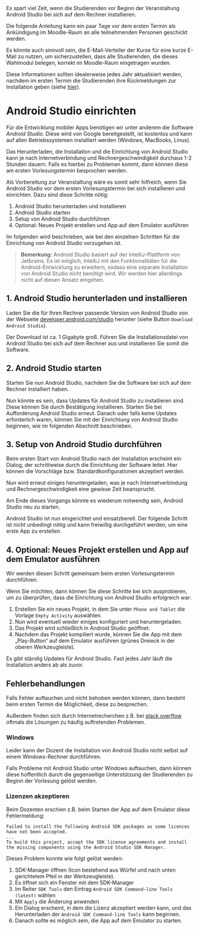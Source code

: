 
<Callout>
Es spart viel Zeit, wenn die Studierenden vor Beginn der 
Veranstaltung Android Studio bei sich auf dem Rechner
installieren.

Die folgende Anleitung kann ein paar Tage vor dem ersten 
Termin als Ankündigung im Moodle-Raum an alle teilnehmenden 
Personen geschickt werden. 

Es könnte auch sinnvoll sein, die E-Mail-Verteiler 
der Kurse für eine kurze E-Mail zu nutzen, um sicherzustellen,
dass alle Studierenden, die dieses Wahlmodul belegen, korrekt
im Moodle-Raum eingetragen wurden.

Diese Informationen sollten idealerweise jedes Jahr
aktualisiert werden, nachdem im ersten Termin die
Studierenden ihre Rückmeldungen zur Installation geben
(siehe [hier](/mobile/01-intro/android)).
</Callout>

# Android Studio einrichten

Für die Entwicklung mobiler Apps benötigen wir unter
anderem die Software _Android Studio_. Diese wird von
Google bereitgestellt, ist kostenlos und kann auf 
allen Betriebssystemen installiert werden 
(Windows, MacBooks, Linux).

Das Herunterladen, die Installation und die Einrichtung 
von Android Studio kann je nach Internetverbindung und 
Rechnergeschwindigkeit durchaus 1-2 Stunden dauern. 
Falls es hierbei zu Problemen kommt, dann können diese
am ersten Vorlesungstermin besprochen werden.

Als Vorbereitung zur Veranstaltung wäre es somit sehr
hilfreich, wenn Sie Android Studio vor dem ersten 
Vorlesungstermin bei sich installieren und einrichten. 
Dazu sind diese Schritte nötig:

1. Android Studio herunterladen und installieren
1. Android Studio starten
1. Setup von Android Studio durchführen
1. Optional: Neues Projekt erstellen und App auf dem Emulator ausführen 

Im folgenden wird beschrieben, wie bei den einzelnen Schritten
für die Einrichtung von Android Studio vorzugehen ist.

> **Bemerkung:** 
> Android Studio basiert auf der IntelliJ-Plattform von 
> Jetbrains. Es ist möglich, IntelliJ mit den 
> Funktionalitäten für die Android-Entwicklung zu erweitern, 
> sodass eine separate Installation von Android Studio nicht 
> benötigt wird. Wir werden hier allerdings nicht auf diesen 
> Ansatz eingehen.


## 1. Android Studio herunterladen und installieren
Laden Sie die für Ihren Rechner passende Version von Android Studio von 
der Webseite [developer.android.com/studio](https://developer.android.com/studio)
herunter (siehe Button `Download Android Studio`). 

Der Download ist ca. 1 Gigabyte groß. Führen Sie die
Installationsdatei von Android Studio bei sich auf 
dem Rechner aus und installieren Sie somit die Software.

## 2. Android Studio starten
Starten Sie nun Android Studio, nachdem Sie die Software bei 
sich auf dem Rechner installiert haben.

Nun könnte es sein, dass Updates für Android Studio zu 
installieren sind. Diese können Sie durch Bestätigung 
installieren. Starten Sie bei Aufforderung Android Studio 
erneut. Danach oder falls keine Updates erforderlich waren,
können Sie mit der Einrichtung von Android Studio beginnen,
wie im folgenden Abschnitt beschrieben.

## 3. Setup von Android Studio durchführen
Beim ersten Start von Android Studio nach der Installation 
erscheint ein Dialog, der schrittweise durch die Einrichtung 
der Software leitet. Hier können die Vorschläge bzw. 
Standardkonfigurationen akzeptiert werden.

Nun wird erneut einiges heruntergeladen, was je nach 
Internetverbindung und Rechnergeschwindigkeit eine gewisse 
Zeit beansprucht.

Am Ende dieses Vorgangs könnte es wiederum notwendig sein, 
Android Studio neu zu starten.

Android Studio ist nun eingerichtet und einsatzbereit. 
Der folgende Schritt ist nicht unbedingt nötig und kann
freiwillig durchgeführt werden, um eine erste App zu erstellen.

## 4. Optional: Neues Projekt erstellen und App auf dem Emulator ausführen 
Wir werden diesen Schritt gemeinsam beim ersten 
Vorlesungstermin durchführen.

Wenn Sie möchten, dann können Sie diese Schritte bei sich 
ausprobieren, um zu überprüfen, dass die Einrichtung von
Android Studio erfolgreich war:

1. Erstellen Sie ein neues Projekt, in dem Sie unter `Phone and Tablet` die Vorlage `Empty Activity` auswählen.
2. Nun wird eventuell wieder einiges konfiguriert und heruntergeladen.
3. Das Projekt wird schließlich in Android Studio geöffnet.
4. Nachdem das Projekt kompiliert wurde, können Sie die App mit dem „Play-Button“ auf dem Emulator ausführen (grünes Dreieck in der oberen Werkzeugleiste).

<Callout type="warning" emoji="⚠️">
Es gibt ständig Updates für Android Studio. Fast jedes Jahr läuft die Installation anders ab als zuvor.
</Callout>

## Fehlerbehandlungen
Falls Fehler auftauchen und nicht behoben werden können,
dann besteht beim ersten Termin die Möglichkeit, diese
zu besprechen.

Außerdem finden sich durch Internetrecherchen z.B. bei
[stack overflow](https://stackoverflow.com) oftmals die
Lösungen zu häufig auftretenden Problemen.

### Windows 

Leider kann der Dozent die Installation von Android Studio 
nicht selbst auf einem Windows-Rechner durchführen. 

Falls Probleme mit Android Studio unter Windows auftauchen,
dann können diese hoffentlich durch die gegenseitige 
Unterstützung der Studierenden zu Beginn der Vorlesung gelöst 
werden.

### Lizenzen akzeptieren

Beim Dozenten erschien z.B. beim Starten der App auf dem Emulator 
diese Fehlermeldung:

```
Failed to install the following Android SDK packages as some licences have not been accepted.
...
To build this project, accept the SDK license agreements and install the missing components using the Android Studio SDK Manager.
```

Dieses Problem konnte wie folgt gelöst werden:
1. SDK-Manager öffnen (Icon bestehend aus Würfel und nach unten gerichtetem Pfeil in der Werkzeugleiste).
1. Es öffnet sich ein Fenster mit dem SDK-Manager
1. Im Reiter `SDK Tools` den Eintrag `Android SDK Command-line Tools (latest)` wählen
1. Mit `Apply` die Änderung anwenden
1. Ein Dialog erscheint, in dem die Lizenz akzeptiert werden kann, und das Herunterladen der `Android SDK Command-line Tools` kann beginnen.
1. Danach sollte es möglich sein, die App auf dem Emulator zu starten.

